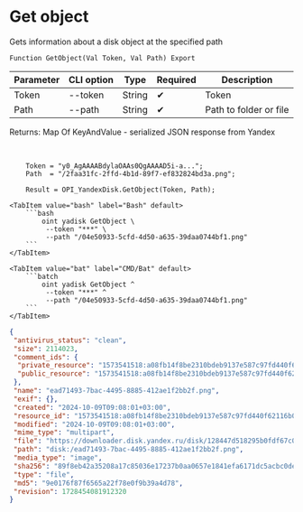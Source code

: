 ﻿---
sidebar_position: 3
---


# Get object
 Gets information about a disk object at the specified path



`Function GetObject(Val Token, Val Path) Export`

  | Parameter | CLI option | Type | Required | Description |
  |-|-|-|-|-|
  | Token | --token | String | &#x2714; | Token |
  | Path | --path | String | &#x2714; | Path to folder or file |

  
  Returns:  Map Of KeyAndValue - serialized JSON response from Yandex

<br/>




```bsl title="1C:Enterprise/OneScript code example"
    Token = "y0_AgAAAABdylaOAAs0QgAAAAD5i-a...";
    Path  = "/2faa31fc-2ffd-4b1d-89f7-ef832824bd3a.png";

    Result = OPI_YandexDisk.GetObject(Token, Path);
```
 

 <Tabs>
  
    <TabItem value="bash" label="Bash" default>
        ```bash
            oint yadisk GetObject \
             --token "***" \
             --path "/04e50933-5cfd-4d50-a635-39daa0744bf1.png"
        ```
    </TabItem>
  
    <TabItem value="bat" label="CMD/Bat" default>
        ```batch
            oint yadisk GetObject ^
             --token "***" ^
             --path "/04e50933-5cfd-4d50-a635-39daa0744bf1.png"
        ```
    </TabItem>
</Tabs>


```json title="Result"
{
 "antivirus_status": "clean",
 "size": 2114023,
 "comment_ids": {
  "private_resource": "1573541518:a08fb14f8be2310bdeb9137e587c97fd440f62116b0d5b062b23309128e8ea1c",
  "public_resource": "1573541518:a08fb14f8be2310bdeb9137e587c97fd440f62116b0d5b062b23309128e8ea1c"
 },
 "name": "ead71493-7bac-4495-8885-412ae1f2bb2f.png",
 "exif": {},
 "created": "2024-10-09T09:08:01+03:00",
 "resource_id": "1573541518:a08fb14f8be2310bdeb9137e587c97fd440f62116b0d5b062b23309128e8ea1c",
 "modified": "2024-10-09T09:08:01+03:00",
 "mime_type": "multipart",
 "file": "https://downloader.disk.yandex.ru/disk/128447d518295b0fdf67c037329f3a846b7ac273d1c8c89e5e7e603994089df9/67065605/gwThwhLBKYvLhQCNnqAHij5hRQaUGDpwFbEzeIKiqA3i6iiJ6DTQ8YKof9wxzQAbxUj34HxpcU3N1SeCvBE7og%3D%3D?uid=1573541518&filename=ead71493-7bac-4495-8885-412ae1f2bb2f.png&disposition=attachment&hash=&limit=0&content_type=multipart&owner_uid=1573541518&fsize=2114023&hid=03d7263840468e281bd0b238a26e7d0d&media_type=image&tknv=v2&etag=9e0176f87f6565a22f78e0f9b39a4d78",
 "path": "disk:/ead71493-7bac-4495-8885-412ae1f2bb2f.png",
 "media_type": "image",
 "sha256": "89f8eb42a35208a17c85036e17237b0aa0657e1841efa6171dc5acbc0dea9e18",
 "type": "file",
 "md5": "9e0176f87f6565a22f78e0f9b39a4d78",
 "revision": 1728454081912320
}
```
